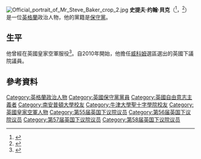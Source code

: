 {{noteTA
|1=zh-hans:史蒂夫;zh-hant:史提夫;
}}
[[File:Official_portrait_of_Mr_Steve_Baker_crop_2.jpg|thumb]]
'''史提夫·约翰·貝克'''（{{lang-en|Steve John Baker}}<ref>{{London Gazette |issue=59418 |date=13 May 2010 |startpage=8740}}</ref>，{{bd|1971年|6月6日}}<ref>{{cite news|title=Steve Baker MP|newspaper=[[BBC_Online|BBC Online]]|date=7 May 2010|url=http://news.bbc.co.uk/democracylive/hi/representatives/profiles/83404.stm|accessdate=2016-03-09|archive-date=2016-03-04|archive-url=https://web.archive.org/web/20160304214452/http://news.bbc.co.uk/democracylive/hi/representatives/profiles/83404.stm|dead-url=no}}</ref>）是一位[[英格蘭|英格蘭]]政治人物，他的黨籍是[[保守黨_(英國)|保守黨]]。

==生平==
他曾經在英國皇家空軍服役<ref>{{London Gazette |issue=55601 |date=7 September 1999 |startpage=9595 }}</ref>。自2010年開始，他擔任[[威科姆_(英國國會選區)|威科姆]]選區選出的英國下議院議員。

==參考資料==
{{Reflist}}

{{DEFAULTSORT:Baker, Steve}}
[[Category:英格蘭政治人物|Category:英格蘭政治人物]]
[[Category:英國保守黨黨員|Category:英國保守黨黨員]]
[[Category:英國自由意志主義者|Category:英國自由意志主義者]]
[[Category:南安普頓大學校友|Category:南安普頓大學校友]]
[[Category:牛津大學聖十字學院校友|Category:牛津大學聖十字學院校友]]
[[Category:英國皇家空軍人物|Category:英國皇家空軍人物]]
[[Category:第55届英国下议院议员|Category:第55届英国下议院议员]]
[[Category:第56届英国下议院议员|Category:第56届英国下议院议员]]
[[Category:第57届英国下议院议员|Category:第57届英国下议院议员]]
[[Category:第58届英国下议院议员|Category:第58届英国下议院议员]]